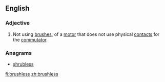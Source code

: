 ==English==

===Adjective===
{{en-adj|-}}
{{wikipedia|brushless motor}}

# Not using [[brush]]es, of a [[motor]] that does not use physical [[contact]]s for the [[commutator]].

===Anagrams===
* [[shrubless#English|shrubless]]

[[fi:brushless]]
[[zh:brushless]]